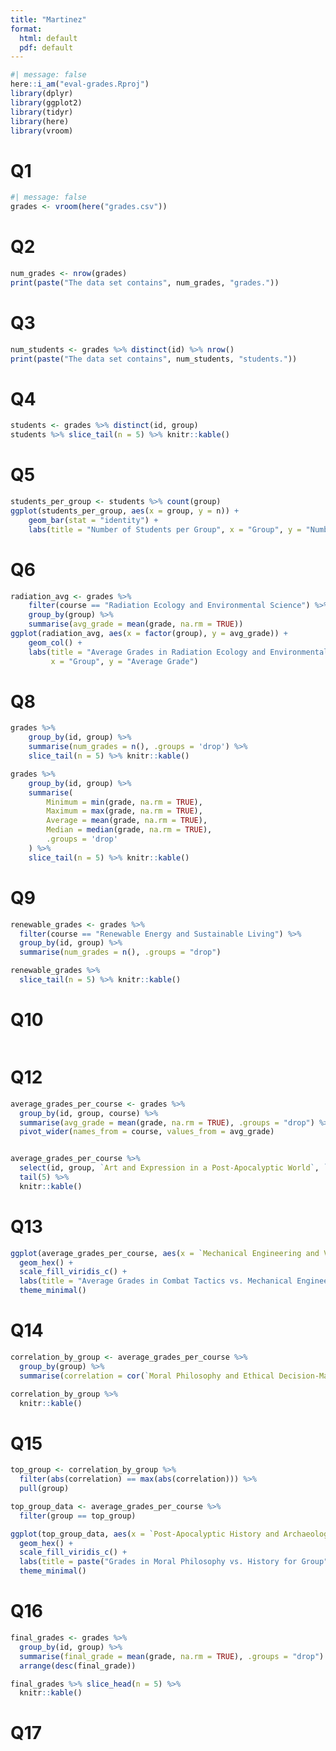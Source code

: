 ```yaml
---
title: "Martinez"
format:
  html: default
  pdf: default
---
```


```r
#| message: false
here::i_am("eval-grades.Rproj")
library(dplyr)
library(ggplot2)
library(tidyr)	
library(here)
library(vroom)
```
# Q1
```r
#| message: false
grades <- vroom(here("grades.csv"))
```

# Q2
```r
num_grades <- nrow(grades)
print(paste("The data set contains", num_grades, "grades."))
```

# Q3
```r
num_students <- grades %>% distinct(id) %>% nrow()
print(paste("The data set contains", num_students, "students."))
```

# Q4
```r
students <- grades %>% distinct(id, group)
students %>% slice_tail(n = 5) %>% knitr::kable()
```

# Q5
```r
students_per_group <- students %>% count(group)
ggplot(students_per_group, aes(x = group, y = n)) +
    geom_bar(stat = "identity") +
    labs(title = "Number of Students per Group", x = "Group", y = "Number of Students")
```


# Q6
```r
radiation_avg <- grades %>%
    filter(course == "Radiation Ecology and Environmental Science") %>%
    group_by(group) %>%
    summarise(avg_grade = mean(grade, na.rm = TRUE))
ggplot(radiation_avg, aes(x = factor(group), y = avg_grade)) +
    geom_col() +
    labs(title = "Average Grades in Radiation Ecology and Environmental Science by Group", 
         x = "Group", y = "Average Grade")
```

# Q8
```r
grades %>%
    group_by(id, group) %>%
    summarise(num_grades = n(), .groups = 'drop') %>%
    slice_tail(n = 5) %>% knitr::kable()

grades %>%
    group_by(id, group) %>%
    summarise(
        Minimum = min(grade, na.rm = TRUE),
        Maximum = max(grade, na.rm = TRUE),
        Average = mean(grade, na.rm = TRUE),
        Median = median(grade, na.rm = TRUE),
        .groups = 'drop'
    ) %>%
    slice_tail(n = 5) %>% knitr::kable()
```

# Q9
```r
renewable_grades <- grades %>%
  filter(course == "Renewable Energy and Sustainable Living") %>%
  group_by(id, group) %>%
  summarise(num_grades = n(), .groups = "drop")

renewable_grades %>%
  slice_tail(n = 5) %>% knitr::kable()
```

# Q10
```r

```

# Q12
```r
average_grades_per_course <- grades %>%
  group_by(id, group, course) %>%
  summarise(avg_grade = mean(grade, na.rm = TRUE), .groups = "drop") %>%
  pivot_wider(names_from = course, values_from = avg_grade)


average_grades_per_course %>%
  select(id, group, `Art and Expression in a Post-Apocalyptic World`, `Combat Tactics and Self-Defense`) %>%
  tail(5) %>%
  knitr::kable()
```

# Q13
```r
ggplot(average_grades_per_course, aes(x = `Mechanical Engineering and Vehicle Repair`, y = `Combat Tactics and Self-Defense`)) +
  geom_hex() +
  scale_fill_viridis_c() +
  labs(title = "Average Grades in Combat Tactics vs. Mechanical Engineering", x = "Mechanical Engineering and Vehicle Repair", y = "Combat Tactics and Self-Defense") +
  theme_minimal()

```

# Q14
```r
correlation_by_group <- average_grades_per_course %>%
  group_by(group) %>%
  summarise(correlation = cor(`Moral Philosophy and Ethical Decision-Making`, `Post-Apocalyptic History and Archaeology`, use = "complete.obs")) 

correlation_by_group %>%
  knitr::kable()

```

# Q15
```r
top_group <- correlation_by_group %>%
  filter(abs(correlation) == max(abs(correlation))) %>%
  pull(group)

top_group_data <- average_grades_per_course %>%
  filter(group == top_group)

ggplot(top_group_data, aes(x = `Post-Apocalyptic History and Archaeology`, y = `Moral Philosophy and Ethical Decision-Making`)) +
  geom_hex() +
  scale_fill_viridis_c() +
  labs(title = paste("Grades in Moral Philosophy vs. History for Group", top_group), x = "Post-Apocalyptic History and Archaeology", y = "Moral Philosophy and Ethical Decision-Making") +
  theme_minimal()

```

# Q16
```r
final_grades <- grades %>%
  group_by(id, group) %>%
  summarise(final_grade = mean(grade, na.rm = TRUE), .groups = "drop") %>%
  arrange(desc(final_grade))

final_grades %>% slice_head(n = 5) %>%
  knitr::kable() 

```

# Q17
```r

```







